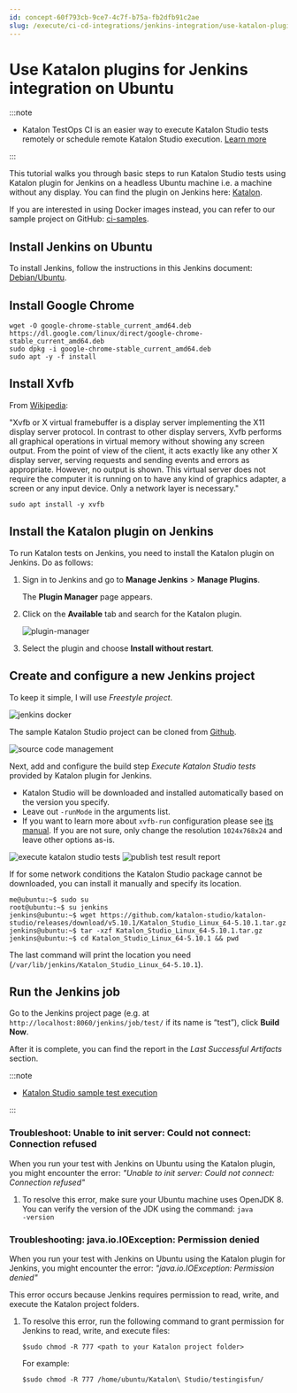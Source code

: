 ```yaml
---
id: concept-60f793cb-9ce7-4c7f-b75a-fb2dfb91c2ae
slug: /execute/ci-cd-integrations/jenkins-integration/use-katalon-plugins-for-jenkins-integration/use-katalon-plugins-for-jenkins-integration-on-ubuntu
---
```


# Use Katalon plugins for Jenkins integration on Ubuntu


:::note

-   Katalon TestOps CI is an easier way to execute Katalon Studio tests remotely or schedule remote Katalon Studio execution. [Learn more](/execute/schedule-test-execution/schedule-test-runs-in-testops)


:::

This tutorial walks you through basic steps to run Katalon Studio tests using Katalon plugin for Jenkins on a headless Ubuntu machine i.e. a machine without any display. You can find the plugin on Jenkins here: [Katalon](https://plugins.jenkins.io/katalon).

If you are interested in using Docker images instead, you can refer to our sample project on GitHub: [ci-samples](https://github.com/katalon-studio-samples/ci-samples).

## Install Jenkins on Ubuntu

To install Jenkins, follow the instructions in this Jenkins document: [Debian/Ubuntu](https://jenkins.io/doc/book/installing/#debianubuntu).

## Install Google Chrome

```
wget -O google-chrome-stable_current_amd64.deb https://dl.google.com/linux/direct/google-chrome-stable_current_amd64.deb
sudo dpkg -i google-chrome-stable_current_amd64.deb
sudo apt -y -f install

```

## Install Xvfb

From [Wikipedia](https://en.wikipedia.org/wiki/Xvfb):

"Xvfb or X virtual framebuffer is a display server implementing the X11 display server protocol. In contrast to other display servers, Xvfb performs all graphical operations in virtual memory without showing any screen output. From the point of view of the client, it acts exactly like any other X display server, serving requests and sending events and errors as appropriate. However, no output is shown. This virtual server does not require the computer it is running on to have any kind of graphics adapter, a screen or any input device. Only a network layer is necessary."

<code>sudo apt install -y xvfb</code>

## Install the Katalon plugin on Jenkins

To run Katalon tests on Jenkins, you need to install the Katalon plugin on Jenkins. Do as follows:

1.  Sign in to Jenkins and go to **Manage Jenkins** &gt; **Manage Plugins**.

    The **Plugin Manager** page appears.

2.  Click on the **Available** tab and search for the Katalon plugin.

    <img src="/doc_images/Global_reuse/Common_tasks_warehouse/Integration/image/jenkins-install-plugin.png" width={850} alt="plugin-manager" />

3.  Select the plugin and choose **Install without restart**.


## Create and configure a new Jenkins project

To keep it simple, I will use *Freestyle project*.

<img src="https://raw.githubusercontent.com/katalon-studio/docs-images/master/katalon-studio/docs/jenkins-docker/new-item.png" alt="jenkins docker" />

The sample Katalon Studio project can be cloned from [Github](https://github.com/katalon-studio-samples/ci-samples).

<img src="https://github.com/katalon-studio/docs-images/raw/master/katalon-studio/docs/jenkins-plugin-ubuntu/Picture3.png" alt="source code management" />

Next, add and configure the build step *Execute Katalon Studio tests* provided by Katalon plugin for Jenkins.

-   Katalon Studio will be downloaded and installed automatically based on the version you specify.
-   Leave out <code>-runMode</code> in the arguments list.
-   If you want to learn more about <code>xvfb-run</code> configuration please see [its manual](http://manpages.ubuntu.com/manpages/xenial/man1/xvfb-run.1.html). If you are not sure, only change the resolution <code>1024x768x24</code> and leave other options as-is.

<img src="https://github.com/katalon-studio/docs-images/raw/master/katalon-studio/docs/jenkins-plugin-ubuntu/Picture4.png" alt="execute katalon studio tests" />

<img src="https://github.com/katalon-studio/docs-images/raw/master/katalon-studio/docs/jenkins-plugin-ubuntu/Picture5.png" alt="publish test result report" />

If for some network conditions the Katalon Studio package cannot be downloaded, you can install it manually and specify its location.

```
me@ubuntu:~$ sudo su
root@ubuntu:~$ su jenkins
jenkins@ubuntu:~$ wget https://github.com/katalon-studio/katalon-studio/releases/download/v5.10.1/Katalon_Studio_Linux_64-5.10.1.tar.gz
jenkins@ubuntu:~$ tar -xzf Katalon_Studio_Linux_64-5.10.1.tar.gz
jenkins@ubuntu:~$ cd Katalon_Studio_Linux_64-5.10.1 && pwd

```

The last command will print the location you need \(<code>/var/lib/jenkins/Katalon&#95;Studio&#95;Linux&#95;64-5.10.1</code>\).

## Run the Jenkins job

Go to the Jenkins project page \(e.g. at <code>http://localhost:8060/jenkins/job/test/</code> if its name is “test”\), click **Build Now**.

After it is complete, you can find the report in the *Last Successful Artifacts* section.


:::note

-   [Katalon Studio sample test execution](https://www.youtube.com/watch?v=AQKjz3txrZ4)


:::

### Troubleshoot: Unable to init server: Could not connect: Connection refused

When you run your test with Jenkins on Ubuntu using the Katalon plugin, you might encounter the error: *"Unable to init server: Could not connect: Connection refused"*

1.  To resolve this error, make sure your Ubuntu machine uses OpenJDK 8. You can verify the version of the JDK using the command: <code>java -version</code>


### Troubleshooting: java.io.IOException: Permission denied

When you run your test with Jenkins on Ubuntu using the Katalon plugin for Jenkins, you might encounter the error: *"java.io.IOException: Permission denied"*

This error occurs because Jenkins requires permission to read, write, and execute the Katalon project folders.

1.  To resolve this error, run the following command to grant permission for Jenkins to read, write, and execute files:

    ```
    $sudo chmod -R 777 <path to your Katalon project folder>
    ```

    For example:

    ```
    $sudo chmod -R 777 /home/ubuntu/Katalon\ Studio/testingisfun/
    ```
